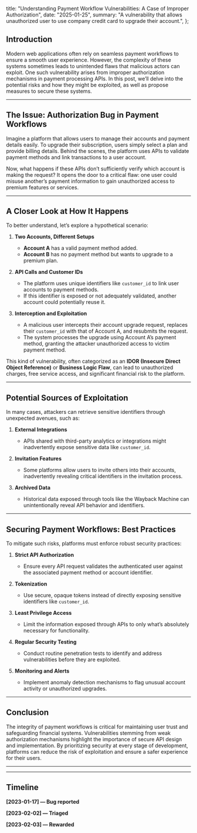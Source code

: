   title: "Understanding Payment Workflow Vulnerabilities: A Case of Improper Authorization",
  date: "2025-01-25",
  summary: "A vulnerability that allows unauthorized user to use company credit card to upgrade their account.",
};

## Introduction

Modern web applications often rely on seamless payment workflows to ensure a smooth user experience. However, the complexity of these systems sometimes leads to unintended flaws that malicious actors can exploit. One such vulnerability arises from improper authorization mechanisms in payment processing APIs. In this post, we’ll delve into the potential risks and how they might be exploited, as well as propose measures to secure these systems.

---

## The Issue: Authorization Bug in Payment Workflows

Imagine a platform that allows users to manage their accounts and payment details easily. To upgrade their subscription, users simply select a plan and provide billing details. Behind the scenes, the platform uses APIs to validate payment methods and link transactions to a user account.  

Now, what happens if these APIs don’t sufficiently verify which account is making the request? It opens the door to a critical flaw: one user could misuse another’s payment information to gain unauthorized access to premium features or services.

---

## A Closer Look at How It Happens

To better understand, let’s explore a hypothetical scenario:

1. **Two Accounts, Different Setups**  
   - **Account A** has a valid payment method added.  
   - **Account B** has no payment method but wants to upgrade to a premium plan.  

2. **API Calls and Customer IDs**  
   - The platform uses unique identifiers like `customer_id` to link user accounts to payment methods.  
   - If this identifier is exposed or not adequately validated, another account could potentially reuse it.  

3. **Interception and Exploitation**  
   - A malicious user intercepts their account upgrade request, replaces their `customer_id` with that of Account A, and resubmits the request.  
   - The system processes the upgrade using Account A’s payment method, granting the attacker unauthorized access to victim payment method.  

This kind of vulnerability, often categorized as an **IDOR (Insecure Direct Object Reference)** or **Business Logic Flaw**, can lead to unauthorized charges, free service access, and significant financial risk to the platform.

---

## Potential Sources of Exploitation

In many cases, attackers can retrieve sensitive identifiers through unexpected avenues, such as:  

1. **External Integrations**  
   - APIs shared with third-party analytics or integrations might inadvertently expose sensitive data like `customer_id`.  

2. **Invitation Features**  
   - Some platforms allow users to invite others into their accounts, inadvertently revealing critical identifiers in the invitation process.  

3. **Archived Data**  
   - Historical data exposed through tools like the Wayback Machine can unintentionally reveal API behavior and identifiers.  

---

## Securing Payment Workflows: Best Practices

To mitigate such risks, platforms must enforce robust security practices:  

1. **Strict API Authorization**  
   - Ensure every API request validates the authenticated user against the associated payment method or account identifier.  

2. **Tokenization**  
   - Use secure, opaque tokens instead of directly exposing sensitive identifiers like `customer_id`.  

3. **Least Privilege Access**  
   - Limit the information exposed through APIs to only what’s absolutely necessary for functionality.  

4. **Regular Security Testing**  
   - Conduct routine penetration tests to identify and address vulnerabilities before they are exploited.  

5. **Monitoring and Alerts**  
   - Implement anomaly detection mechanisms to flag unusual account activity or unauthorized upgrades.  

---

## Conclusion

The integrity of payment workflows is critical for maintaining user trust and safeguarding financial systems. Vulnerabilities stemming from weak authorization mechanisms highlight the importance of secure API design and implementation. By prioritizing security at every stage of development, platforms can reduce the risk of exploitation and ensure a safer experience for their users.  

---
---

## Timeline

**[2023-01-17] — Bug reported**

**[2023-02-02] — Triaged**

**[2023-02-03] — Rewarded**